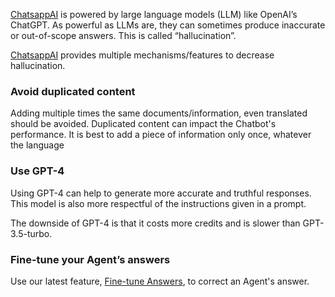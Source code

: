 [ChatsappAI](http://chaindesk.ai) is powered by large language models (LLM) like OpenAI’s ChatGPT.
As powerful as LLMs are, they can sometimes produce inaccurate or out-of-scope answers. This is called “hallucination”.

[ChatsappAI](http://chaindesk.ai) provides multiple mechanisms/features to decrease hallucination.

### Avoid duplicated content

Adding multiple times the same documents/information, even translated should be avoided.
Duplicated content can impact the Chatbot's performance.
It is best to add a piece of information only once, whatever the language

### Use GPT-4

Using GPT-4 can help to generate more accurate and truthful responses.
This model is also more respectful of the instructions given in a prompt.

The downside of GPT-4 is that it costs more credits and is slower than GPT-3.5-turbo.

### Fine-tune your Agent’s answers

Use our latest feature, [Fine-tune Answers](https://www.notion.so/Fine-tune-Answers-90b51096e0474f579dd79f2f94e99f85?pvs=21), to correct an Agent's answer.
